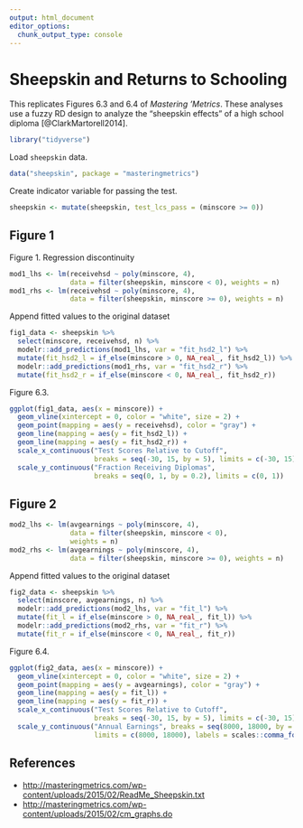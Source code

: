 ```yaml
---
output: html_document
editor_options: 
  chunk_output_type: console
---
```

# Sheepskin and Returns to Schooling

This replicates Figures 6.3 and 6.4 of *Mastering 'Metrics*.
These analyses use a fuzzy RD design to analyze the “sheepskin effects” of a high school diploma [@ClarkMartorell2014].

```r
library("tidyverse")
```

Load `sheepskin` data.
```r
data("sheepskin", package = "masteringmetrics")
```

Create indicator variable for passing the test.
```r
sheepskin <- mutate(sheepskin, test_lcs_pass = (minscore >= 0))
```

## Figure 1

Figure 1. Regression discontinuity 
```r
mod1_lhs <- lm(receivehsd ~ poly(minscore, 4),
               data = filter(sheepskin, minscore < 0), weights = n)
mod1_rhs <- lm(receivehsd ~ poly(minscore, 4),
               data = filter(sheepskin, minscore >= 0), weights = n)
```
Append fitted values to the original dataset
```r
fig1_data <- sheepskin %>%
  select(minscore, receivehsd, n) %>%
  modelr::add_predictions(mod1_lhs, var = "fit_hsd2_l") %>%
  mutate(fit_hsd2_l = if_else(minscore > 0, NA_real_, fit_hsd2_l)) %>%
  modelr::add_predictions(mod1_rhs, var = "fit_hsd2_r") %>%
  mutate(fit_hsd2_r = if_else(minscore < 0, NA_real_, fit_hsd2_r))
```

Figure 6.3.
```r
ggplot(fig1_data, aes(x = minscore)) +
  geom_vline(xintercept = 0, color = "white", size = 2) +
  geom_point(mapping = aes(y = receivehsd), color = "gray") +
  geom_line(mapping = aes(y = fit_hsd2_l)) +
  geom_line(mapping = aes(y = fit_hsd2_r)) +
  scale_x_continuous("Test Scores Relative to Cutoff",
                     breaks = seq(-30, 15, by = 5), limits = c(-30, 15)) +
  scale_y_continuous("Fraction Receiving Diplomas",
                     breaks = seq(0, 1, by = 0.2), limits = c(0, 1))
```


## Figure 2

```r
mod2_lhs <- lm(avgearnings ~ poly(minscore, 4),
               data = filter(sheepskin, minscore < 0),
               weights = n)
mod2_rhs <- lm(avgearnings ~ poly(minscore, 4),
               data = filter(sheepskin, minscore >= 0), weights = n)
```
Append fitted values to the original dataset
```r
fig2_data <- sheepskin %>%
  select(minscore, avgearnings, n) %>%
  modelr::add_predictions(mod2_lhs, var = "fit_l") %>%
  mutate(fit_l = if_else(minscore > 0, NA_real_, fit_l)) %>%
  modelr::add_predictions(mod2_rhs, var = "fit_r") %>%
  mutate(fit_r = if_else(minscore < 0, NA_real_, fit_r))
```

Figure 6.4.
```r
ggplot(fig2_data, aes(x = minscore)) +
  geom_vline(xintercept = 0, color = "white", size = 2) +
  geom_point(mapping = aes(y = avgearnings), color = "gray") +
  geom_line(mapping = aes(y = fit_l)) +
  geom_line(mapping = aes(y = fit_r)) +
  scale_x_continuous("Test Scores Relative to Cutoff",
                     breaks = seq(-30, 15, by = 5), limits = c(-30, 15)) +
  scale_y_continuous("Annual Earnings", breaks = seq(8000, 18000, by = 2000),
                     limits = c(8000, 18000), labels = scales::comma_format())
```


## References {-}

-   <http://masteringmetrics.com/wp-content/uploads/2015/02/ReadMe_Sheepskin.txt>
-   <http://masteringmetrics.com/wp-content/uploads/2015/02/cm_graphs.do>
